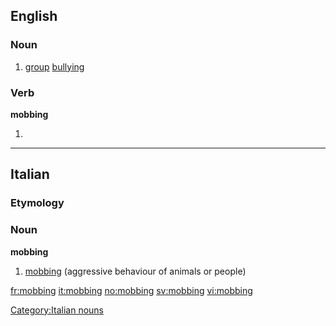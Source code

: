 ==English==

===Noun===
{{wikipedia}}
{{en-noun}}

# [[group]] [[bullying]]

===Verb===
'''mobbing'''

# {{present participle of|[[mob]]}}

----

==Italian==

===Etymology===
{{etyl|en|it}}

===Noun===
'''mobbing''' {{m|inv}}

# [[#English|mobbing]] (aggressive behaviour of animals or people)

[[Category:Italian nouns]]

[[fr:mobbing]]
[[it:mobbing]]
[[no:mobbing]]
[[sv:mobbing]]
[[vi:mobbing]]
